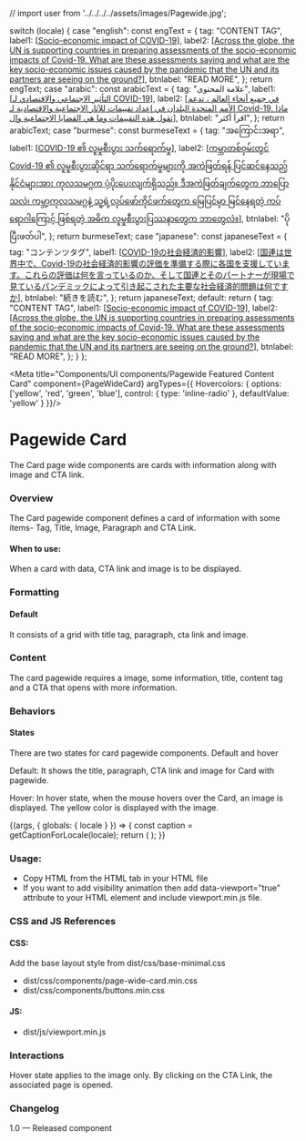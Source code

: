 // import user from '../../../../assets/images/Pagewide.jpg';

  switch (locale) {
    case "english":
      const engText = {
        tag: "CONTENT TAG",
        label1: [<a href="#">Socio-economic impact of COVID-19</a>],
        label2:
          [<a href="#">Across the globe, the UN is supporting countries in preparing assessments of the socio-economic impacts of Covid-19. What are these assessments saying and what are the key socio-economic issues caused by the pandemic that the UN and its partners are seeing on the ground?</a>],
        btnlabel: "READ MORE",
      };
      return engText;
    case "arabic":
      const arabicText = {
        tag: "علامة المحتوى",
        label1: [<a href="#">التأثير الاجتماعي والاقتصادي لـ COVID-19</a>],
        label2:
          [<a href="#">في جميع أنحاء العالم ، تدعم الأمم المتحدة البلدان في إعداد تقييمات للآثار الاجتماعية والاقتصادية لـ Covid-19. ماذا تقول هذه التقييمات وما هي القضايا الاجتماعية وال</a>],
        btnlabel: "اقرأ أكثر",
      };
      return arabicText;
    case "burmese":
      const burmeseText = {
        tag: "အကြောင်းအရာ",
        label1: [<a href="#">COVID-19 ၏ လူမှုစီးပွား သက်ရောက်မှု</a>],
        label2:
          [<a href="#">ကမ္ဘာတစ်ဝှမ်းတွင် Covid-19 ၏ လူမှုစီးပွားဆိုင်ရာ သက်ရောက်မှုများကို အကဲဖြတ်ရန် ပြင်ဆင်နေသည့် နိုင်ငံများအား ကုလသမဂ္ဂက ပံ့ပိုးပေးလျက်ရှိသည်။ ဒီအကဲဖြတ်ချက်တွေက ဘာပြောသလဲ၊ ကမ္ဘာ့ကုလသမဂ္ဂနဲ့ သူ့ရဲ့လုပ်ဖော်ကိုင်ဖက်တွေက မြေပြင်မှာ မြင်နေရတဲ့ ကပ်ရောဂါကြောင့် ဖြစ်ရတဲ့ အဓိက လူမှုစီးပွားပြဿနာတွေက ဘာတွေလဲ။</a>],
        btnlabel: "ပိုပြီးဖတ်ပါ",
      };
      return burmeseText;
    case "japanese":
      const japaneseText = {
        tag: "コンテンツタグ",
        label1: [<a href="#">COVID-19の社会経済的影響</a>],
        label2:
          [<a href="#">国連は世界中で、Covid-19の社会経済的影響の評価を準備する際に各国を支援しています。これらの評価は何を言っているのか、そして国連とそのパートナーが現場で見ているパンデミックによって引き起こされた主要な社会経済的問題は何ですか</a>],
        btnlabel: "続きを読む",
      };
      return japaneseText;
    default:
      return {
        tag: "CONTENT TAG",
        label1: [<a href="#">Socio-economic impact of COVID-19</a>],
        label2:
          [<a href="#">Across the globe, the UN is supporting countries in preparing assessments of the socio-economic impacts of Covid-19. What are these assessments saying and what are the key socio-economic issues caused by the pandemic that the UN and its partners are seeing on the ground?</a>],
        btnlabel: "READ MORE",
      };
  }
};

<Meta title="Components/UI components/Pagewide Featured Content Card" component={PageWideCard} argTypes={{
  Hovercolors: {
    options: ['yellow', 'red', 'green', 'blue'],
    control: { type: 'inline-radio' },
    defaultValue: 'yellow'
  }
}}/>

# Pagewide Card

The Card page wide components are cards with information along with image and CTA link. 

### Overview
The Card pagewide component defines a card of information with some items- Tag, Title, Image, Paragraph and CTA Link. 
 
#### When to use:

When a card with data, CTA link and image is to be displayed.

### Formatting
#### Default
It consists of a grid with title tag, paragraph, cta link and  image.

### Content

The card pagewide requires a image, some information, title,  content tag and a CTA that opens with more information.

### Behaviors

#### States 
There are two states for card pagewide components. Default and hover

Default: It shows the title, paragraph, CTA link and image for Card with pagewide.

Hover: In hover state, when the mouse hovers over the Card, an image is displayed. The yellow color is displayed with the image.

<Canvas>
  <Story name="Pagewide Featured Content Card">
    {(args, { globals: { locale } }) => {
      const caption = getCaptionForLocale(locale);
      return (
        <PageWideCard
          label={caption.tag}
          title={caption.label1}
          paragraph={caption.label2}
          button={caption.btnlabel} {...args}
        ></PageWideCard>
      );
    }}
  </Story>
</Canvas>


### Usage:
- Copy HTML from the HTML tab in your HTML file
- If you want to add visibility animation then add data-viewport=”true” attribute to your HTML element and include viewport.min.js file.


### CSS and JS References

#### CSS:

Add the base layout style from dist/css/base-minimal.css

- dist/css/components/page-wide-card.min.css
- dist/css/components/buttons.min.css

#### JS:

- dist/js/viewport.min.js

### Interactions
Hover state applies to the image only.
By clicking on the CTA Link, the associated page is opened. 

### Changelog
1.0 — Released component

